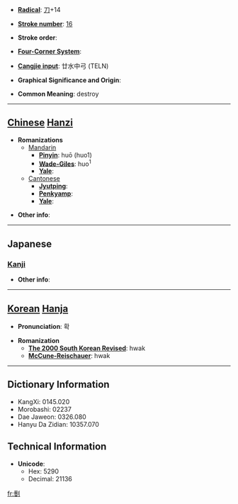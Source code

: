 * '''[[Wiktionary:Chinese radical index| Radical]]''': [[Wiktionary:Chinese radical index 刀|刀]]+14

* '''[[Wiktionary:Chinese total strokes index|Stroke number]]''': [[Wiktionary:Chinese total strokes index 16|16]]

* '''Stroke order''': 

* '''[[Wiktionary:Chinese four corner index|Four-Corner System]]''': 

* '''[[Wiktionary:Chinese Cangjie index|Cangjie input]]''': 廿水中弓 (TELN)

* '''Graphical Significance and Origin''': 

* '''Common Meaning''': destroy

----

== [[Chinese]] [[Hanzi]] ==

* '''Romanizations'''
** [[Mandarin]]
*** '''[[Pinyin]]''': huō (huo1)
*** '''[[Wade-Giles]]''': huo<sup>1</sup>
*** '''[[Yale]]''': 
**[[Cantonese]]
***'''[[Jyutping]]''':
***'''[[Penkyamp]]''': 
***'''[[Yale]]''': 

* '''Other info''': 

----

==Japanese==
===[[Kanji]]===
{{kanji|on readings=[[かく]] (kaku), [[きゃく]] (kyaku)|kun readings=[[さく]] (saku)}}

* '''Other info''':  

----

== [[Korean]] [[Hanja]] ==

* '''Pronunciation''': 확

* '''Romanization'''
** '''[[The 2000 South Korean Revised Romanization|The 2000 South Korean Revised]]''': hwak
** '''[[McCune-Reischauer]]''': hwak

----

== Dictionary Information ==

* KangXi: 0145.020
* Morobashi: 02237
* Dae Jaweon: 0326.080
* Hanyu Da Zidian: 10357.070

== Technical Information ==

* '''Unicode''':
** Hex: 5290
** Decimal: 21136

[[fr:劐]]
